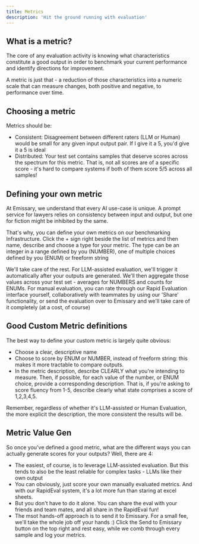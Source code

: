 ```yaml
---
title: Metrics
description: 'Hit the ground running with evaluation'
---
```


## What is a metric?
The core of any evaluation activity is knowing what characteristics constitute a good output in order to benchmark your current performance and identify directions for improvement.

A metric is just that - a reduction of those characteristics into a numeric scale that can measure changes, both positive and negative, to performance over time.

## Choosing a metric 
Metrics should be:
- Consistent: Disagreement between different raters (LLM or Human) would be small for any given input output pair. If I give it a 5, you'd give it a 5 is ideal
- Distributed: Your test set contains samples that deserve scores across the spectrum for this metric. That is, not all scores are of a specific score - it's hard to compare systems if both of them score 5/5 across all samples!

## Defining your own metric

At Emissary, we understand that every AI use-case is unique. A prompt service for lawyers relies on consistency between input and output, but one for fiction might be inhibited by the same.

That's why, you can define your own metrics on our benchmarking Infrastructure.
Click the + sign right beside the list of metrics and then name, describe and choose a type for your metric. The type can be an integer in a range defined by you (NUMBER), one of multiple choices defined by you (ENUM) or freeform string

We'll take care of the rest. 
For LLM-assisted evaluation, we'll trigger it automatically after your outputs are generated. We'll then aggregate those values across your test set - averages for NUMBERS and counts for ENUMs.
For manual evaluation, you can rate through our Rapid Evaluation interface yourself, collaboratively with teammates by using our 'Share' functionality, or send the evaluation over to Emissary and we'll take care of it completely (at a cost, of course)


## Good Custom Metric definitions

The best way to define your custom metric is largely quite obvious:
- Choose a clear, descriptive name
- Choose to score by ENUM or NUMBER, instead of freeform string: this makes it more tractable to compare outputs.
- In the metric description, describe CLEARLY what you're intending to measure. Then, if possible, for each value of the number, or ENUM choice, provide a corresponding description.
That is, if you're asking to score fluency from 1-5, describe clearly what state comprises a score of 1,2,3,4,5.

Remember, regardless of whether it's LLM-assisted or Human Evaluation, the more explicit the description, the more consistent the results will be.


## Metric Value Gen

So once you've defined a good metric, what are the different ways you can actually generate scores for your outputs?
Well, there are 4:
- The easiest, of course, is to leverage LLM-assisted evaluation. But this tends to also be the least reliable for complex tasks - LLMs like their own output
- You can obviously, just score your own manually evaluated metrics. And with our RapidEval system, it's a lot more fun than staring at excel sheets.
- But you don't have to do it alone. You can share the eval with your friends and team mates, and all share in the RapidEval fun!
- The msot hands-off approach is to send it to Emissary. For a small fee, we'll take the whole job off your hands :) Click the Send to Emissary button on the top right and rest easy, while we comb through every sample and log your metrics.

